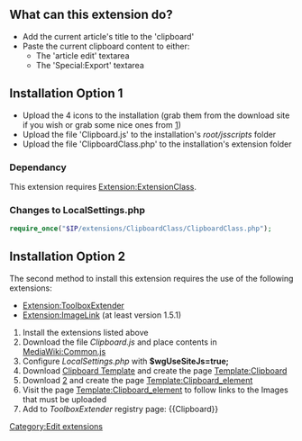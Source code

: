 {{extension
|name        = Clipboard
|status      = stable
|type        = page action
|author      = [[user:jldupont]]
|image       =
|version     = 1.01
|update      =
|mediawiki   = tested on 1.8.2, 1.9.3, 1.11
|download    = [http://mediawiki.googlecode.com/svn/trunk/extensions/Clipboard/]
|readme      =
|changelog   =
|description = Provides a simple 'clipboard' to add/paste article titles.
|parameters  =
|rights      =
|example     =
}}

== What can this extension do? ==
* Add the current article's title to the 'clipboard'
* Paste the current clipboard content to either:
** The 'article edit' textarea
** The 'Special:Export' textarea

== Installation Option 1 ==
* Upload the 4 icons to the installation (grab them from the download site if you wish or grab some nice ones from [http://www.famfamfam.com/archive/silk-icons-thats-your-lot/])
* Upload the file 'Clipboard.js' to the installation's ''root/jsscripts'' folder
* Upload the file 'ClipboardClass.php'  to the installation's extension folder

=== Dependancy ===
This extension requires [[Extension:ExtensionClass]].

=== Changes to LocalSettings.php ===
<source lang="php">require_once("$IP/extensions/ClipboardClass/ClipboardClass.php");</source>

== Installation Option 2 ==
The second method to install this extension requires the use of the following extensions:
* [[Extension:ToolboxExtender]]
* [[Extension:ImageLink]] (at least version 1.5.1)
# Install the extensions listed above
# Download the file ''Clipboard.js'' and place contents in [[MediaWiki:Common.js]]
# Configure ''LocalSettings.php'' with '''$wgUseSiteJs=true;'''
# Download [http://mediawiki.googlecode.com/svn/trunk/extensions/Clipboard/Clipboard.template.wikitext Clipboard Template] and create the page [[Template:Clipboard]]
# Download [http://mediawiki.googlecode.com/svn/trunk/extensions/Clipboard/Clipboard_element.template.wikitext] and create the page [[Template:Clipboard_element]]
# Visit the page [[Template:Clipboard_element]] to follow links to the Images that must be uploaded
# Add to ''ToolboxExtender'' registry page: <nowiki>{{Clipboard}}</nowiki>

[[Category:Edit extensions]]